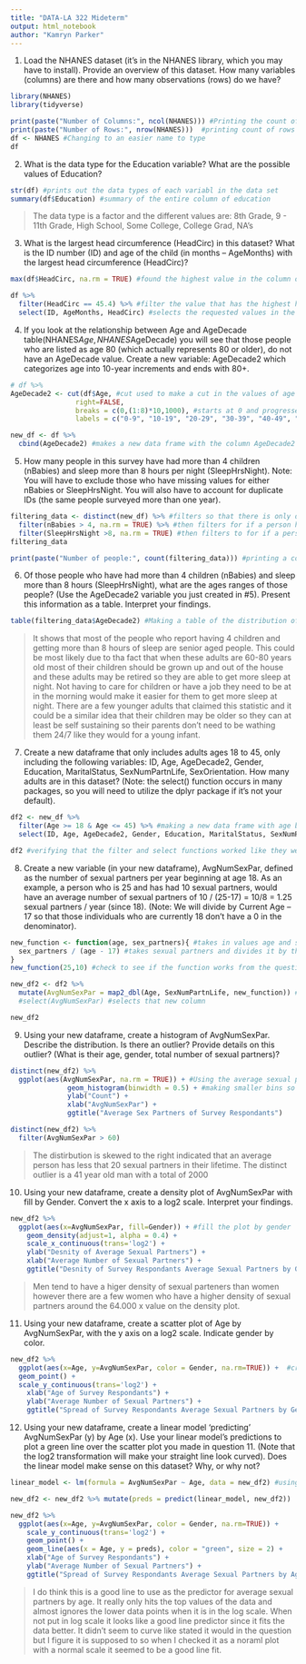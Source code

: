```yaml
---
title: "DATA-LA 322 Mideterm"
output: html_notebook
author: "Kamryn Parker"
---
```

1. Load the NHANES dataset (it’s in the NHANES library, which you may have to install).  Provide an overview of this dataset. How many variables (columns) are there and how many observations (rows) do we have?
```r
library(NHANES)
library(tidyverse)

print(paste("Number of Columns:", ncol(NHANES))) #Printing the count of columns
print(paste("Number of Rows:", nrow(NHANES)))  #printing count of rows
df <- NHANES #Changing to an easier name to type
df
```

2.	What is the data type for the Education variable?  What are the possible values of Education?
```r
str(df) #prints out the data types of each variabl in the data set
summary(df$Education) #summary of the entire column of education
```
>
The data type is a factor and the different values are: 8th Grade, 9 - 11th Grade, High School, Some College, College Grad, NA's
>

3.	What is the largest head circumference (HeadCirc) in this dataset? What is the ID number (ID) and age of the child (in months – AgeMonths) with the largest head circumference (HeadCirc)?  
```r
max(df$HeadCirc, na.rm = TRUE) #found the highest value in the column of head circumference

df %>% 
  filter(HeadCirc == 45.4) %>% #filter the value that has the highest head circumference
  select(ID, AgeMonths, HeadCirc) #selects the requested values in the question

```

4.	If you look at the relationship between Age and AgeDecade table(NHANES$Age, NHANES$AgeDecade) you will see that those people who are listed as age 80 (which actually represents 80 or older), do not have an AgeDecade value.  Create a new variable: AgeDecade2 which categorizes age into 10-year increments and ends with 80+.
```r
# df %>%
AgeDecade2 <- cut(df$Age, #cut used to make a cut in the values of age based on certain break points
                right=FALSE, 
                breaks = c(0,(1:8)*10,1000), #starts at 0 and progresses to make 10 year increments until it reaches 80
                labels = c("0-9", "10-19", "20-29", "30-39", "40-49", "50-59", "60-69", "70-79", "80+")) #makes labels for each cut

new_df <- df %>% 
  cbind(AgeDecade2) #makes a new data frame with the column AgeDecade2 binded to it
```

5.	How many people in this survey have had more than 4 children (nBabies) and sleep more than 8 hours per night (SleepHrsNight).  Note: You will have to exclude those who have missing values for either nBabies or SleepHrsNight.  You will also have to account for duplicate IDs (the same people surveyed more than one year).
```r
filtering_data <- distinct(new_df) %>% #filters so that there is only distinct values from the data
  filter(nBabies > 4, na.rm = TRUE) %>% #then filters for if a person has had more than 4 babies
  filter(SleepHrsNight >8, na.rm = TRUE) #then filters to for if a person has more than 8 hours of sleep at night
filtering_data

print(paste("Number of people:", count(filtering_data))) #printing a count of the data collected under this criteria
```

6.	Of those people who have had more than 4 children (nBabies) and sleep more than 8 hours (SleepHrsNight), what are the ages ranges of those people? (Use the AgeDecade2 variable you just created in #5). Present this information as a table.  Interpret your findings.  
```r
table(filtering_data$AgeDecade2) #Making a table of the distribution of people form the previous data set
```
>
It shows that most of the people who report having 4 children and getting more than 8 hours of sleep are senior aged people. This could be most likely due to tha fact that when these adults are 60-80 years old most of their children should be grown up and out of the house and these adults may be retired so they are able to get more sleep at night. Not having to care for children or have a job they need to be at in the morning would make it easier for them to get more sleep at night. There are a few younger adults that claimed this statistic and it could be a similar idea that their children may be older so they can at least be self sustaining so their parents don't need to be wathing them 24/7 like they would for a young infant.
>

7.	Create a new dataframe that only includes adults ages 18 to 45, only including the following variables: ID, Age, AgeDecade2, Gender, Education, MaritalStatus, SexNumPartnLife, SexOrientation.  How many adults are in this dataset? (Note: the select() function occurs in many packages, so  you will need to utilize the dplyr package if it’s not your default). 
```r
df2 <- new_df %>% 
  filter(Age >= 18 & Age <= 45) %>% #making a new data frame with age between 18 and 45
  select(ID, Age, AgeDecade2, Gender, Education, MaritalStatus, SexNumPartnLife, SexOrientation) #selecting the columns needed

df2 #verifying that the filter and select functions worked like they were supposed to
```

8.	Create a new variable (in your new dataframe), AvgNumSexPar, defined as the number of sexual partners per year beginning at age 18. As an example, a person who is 25 and has had 10 sexual partners, would have an average number of sexual partners of 10 / (25-17) = 10/8 = 1.25 sexual partners / year (since 18). (Note: We will divide by Current Age – 17 so that those individuals who are currently 18 don’t have a 0 in the denominator).
```r
new_function <- function(age, sex_partners){ #takes in values age and sexual partners
  sex_partners / (age - 17) #takes sexual partners and divides it by the age - 17
}
new_function(25,10) #check to see if the function works from the questions example parameters and it does

new_df2 <- df2 %>%
  mutate(AvgNumSexPar = map2_dbl(Age, SexNumPartnLife, new_function)) #%>% #Creates a new column in entire dataframe and maps the function to the new column
  #select(AvgNumSexPar) #selects that new column

new_df2
```

9.	Using your new dataframe, create a histogram of AvgNumSexPar.  Describe the distribution.  Is there an outlier?  Provide details on this outlier? (What is their age, gender, total number of sexual partners)?  
```r

distinct(new_df2) %>%
  ggplot(aes(AvgNumSexPar, na.rm = TRUE)) + #Using the average sexual partners as the variable
              geom_histogram(binwidth = 0.5) + #making smaller bins so it is easier to read and see distribution
              ylab("Count") +
              xlab("AvgNumSexPar") +
              ggtitle("Average Sex Partners of Survey Respondants")

distinct(new_df2) %>%
  filter(AvgNumSexPar > 60)
```
>
The distirbution is skewed to the right indicated that an average person has less that 20 sexual partners in their lifetime.
The distinct outlier is a 41 year old man with a total of 2000
>

10.	Using your new dataframe, create a density plot of AvgNumSexPar with fill by Gender. Convert the x axis to a log2 scale.  Interpret your findings. 
```r
new_df2 %>%
  ggplot(aes(x=AvgNumSexPar, fill=Gender)) + #fill the plot by gender
    geom_density(adjust=1, alpha = 0.4) +
    scale_x_continuous(trans='log2') +
    ylab("Desnity of Average Sexual Partners") +
    xlab("Average Number of Sexual Partners") +
    ggtitle("Desnity of Survey Respondants Average Sexual Partners by Gender")

```
>
Men tend to have a higer density of sexual parteners than women however there are a few women who have a higher density of sexual partners around the 64.000 x value on the density plot.
>

11.	Using your new dataframe, create a scatter plot of Age by AvgNumSexPar, with the y axis on a log2 scale.  Indicate gender by color.
```r
new_df2 %>%
  ggplot(aes(x=Age, y=AvgNumSexPar, color = Gender, na.rm=TRUE)) +  #creates plot of Age (x) by AvgNumSexPar(y) and color of point gender
  geom_point() +
  scale_y_continuous(trans='log2') +
    xlab("Age of Survey Respondants") +
    ylab("Average Number of Sexual Partners") +
    ggtitle("Spread of Survey Respondants Average Sexual Partners by Gender")
```

12.	Using your new dataframe, create a linear model ‘predicting’ AvgNumSexPar (y) by Age (x). Use your linear model’s  predictions to plot a green line over the scatter plot you made in question 11. (Note that the log2 transformation will make your straight line look curved). Does the linear model make sense on this dataset? Why, or why not?
```r
linear_model <- lm(formula = AvgNumSexPar ~ Age, data = new_df2) #using built in r function for linear model 

new_df2 <- new_df2 %>% mutate(preds = predict(linear_model, new_df2))

new_df2 %>%
  ggplot(aes(x=Age, y=AvgNumSexPar, color = Gender, na.rm=TRUE)) +
    scale_y_continuous(trans='log2') +
    geom_point() +
    geom_line(aes(x = Age, y = preds), color = "green", size = 2) +
    xlab("Age of Survey Respondants") +
    ylab("Average Number of Sexual Partners") +
    ggtitle("Spread of Survey Respondants Average Sexual Partners by Age")
```
>
I do think this is a good line to use as the predictor for average sexual partners by age. It really only hits the top values of the data and almost ignores the lower data points when it is in the log scale. When not put in log scale it looks like a good line predictor since it fits the data better. It didn't seem to curve like stated it would in the question but I figure it is supposed to so when I checked it as a noraml plot with a normal scale it seemed to be a good line fit.
>